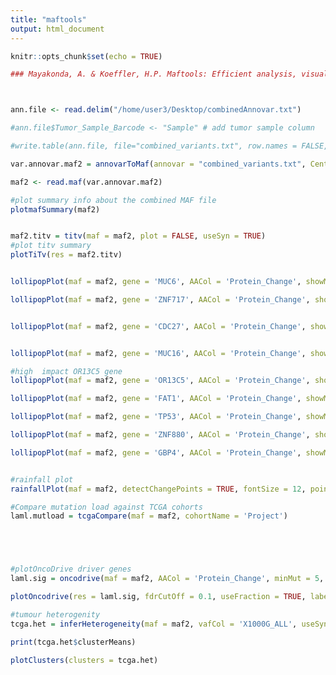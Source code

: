 ```yaml
---
title: "maftools"
output: html_document
---
```


```r
knitr::opts_chunk$set(echo = TRUE)
```

```r

### Mayakonda, A. & Koeffler, H.P. Maftools: Efficient analysis, visualization and summarization of MAF files from large-scale cohort based cancer studies. bioRxiv (2016). doi: http://dx.doi.org/10.1101/052662



ann.file <- read.delim("/home/user3/Desktop/combinedAnnovar.txt")

#ann.file$Tumor_Sample_Barcode <- "Sample" # add tumor sample column

#write.table(ann.file, file="combined_variants.txt", row.names = FALSE, sep = "\t", quote = FALSE)

var.annovar.maf2 = annovarToMaf(annovar = "combined_variants.txt", Center = 'NUIG', refBuild = 'hg19', tsbCol = "Tumor_Sample_Barcode")

maf2 <- read.maf(var.annovar.maf2)

```


```r



#plot summary info about the combined MAF file
plotmafSummary(maf2)


maf2.titv = titv(maf = maf2, plot = FALSE, useSyn = TRUE)
#plot titv summary
plotTiTv(res = maf2.titv)


lollipopPlot(maf = maf2, gene = 'MUC6', AACol = 'Protein_Change', showMutationRate = TRUE)

lollipopPlot(maf = maf2, gene = 'ZNF717', AACol = 'Protein_Change', showMutationRate = TRUE)


lollipopPlot(maf = maf2, gene = 'CDC27', AACol = 'Protein_Change', showMutationRate = TRUE)


lollipopPlot(maf = maf2, gene = 'MUC16', AACol = 'Protein_Change', showMutationRate = TRUE)

#high  impact OR13C5 gene
lollipopPlot(maf = maf2, gene = 'OR13C5', AACol = 'Protein_Change', showMutationRate = TRUE, labelPos = 'all')

lollipopPlot(maf = maf2, gene = 'FAT1', AACol = 'Protein_Change', showMutationRate = TRUE, labelPos = 'all')

lollipopPlot(maf = maf2, gene = 'TP53', AACol = 'Protein_Change', showMutationRate = TRUE)

lollipopPlot(maf = maf2, gene = 'ZNF880', AACol = 'Protein_Change', showMutationRate = TRUE, labelPos = 'all')

lollipopPlot(maf = maf2, gene = 'GBP4', AACol = 'Protein_Change', showMutationRate = TRUE, labelPos = 'all')



```


```r
#rainfall plot
rainfallPlot(maf = maf2, detectChangePoints = TRUE, fontSize = 12, pointSize = 0.6)

#Compare mutation load against TCGA cohorts
laml.mutload = tcgaCompare(maf = maf2, cohortName = 'Project')






```


```r
#plotOncoDrive driver genes
laml.sig = oncodrive(maf = maf2, AACol = 'Protein_Change', minMut = 5, pvalMethod = 'zscore')

plotOncodrive(res = laml.sig, fdrCutOff = 0.1, useFraction = TRUE, labelSize = 5)

```

```r
#tumour heterogenity
tcga.het = inferHeterogeneity(maf = maf2, vafCol = 'X1000G_ALL', useSyn = TRUE)

print(tcga.het$clusterMeans)

plotClusters(clusters = tcga.het)

```







